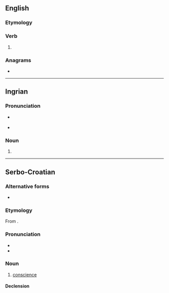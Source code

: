 ==English==

===Etymology===
{{suffix|en|save|est}}

===Verb===
{{head|en|verb form}}

# {{en-archaic second-person singular of|save}}

===Anagrams===
* {{anagrams|en|a=aesstv|staves|vestas}}

----

==Ingrian==

===Pronunciation===
* {{a|Soikkola}} {{IPA|izh|/ˈsɑʋest/}}
* {{hyph|izh|sa|vest}}

===Noun===
{{head|izh|noun form}}

# {{inflection of|izh|savi||ela|sg}}

----

==Serbo-Croatian==

===Alternative forms===
* {{alter|sh|sávjest||Ijekavian}}

===Etymology===
From {{der|sh|cu|съвѣсть}}.

===Pronunciation===
* {{IPA|sh|/sǎːʋest/}}
* {{hyphenation|sh|sa|vest}}

===Noun===
{{sh-noun|g=f|head=sávest}}

# [[conscience]]

====Declension====
{{sh-decl-noun
|savest|savesti
|savesti|savesti
|savesti|savestima
|savest|savesti
|savesti|savesti
|savesti|savestima
|savešću / savesti|savestima
}}